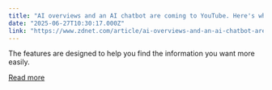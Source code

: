 ```yaml
---
title: "AI overviews and an AI chatbot are coming to YouTube. Here's what they look like"
date: "2025-06-27T10:30:17.000Z"
link: "https://www.zdnet.com/article/ai-overviews-and-an-ai-chatbot-are-coming-to-youtube-heres-what-they-look-like/"
---
```


The features are designed to help you find the information you want more easily.

[Read more](https://www.zdnet.com/article/ai-overviews-and-an-ai-chatbot-are-coming-to-youtube-heres-what-they-look-like/)
